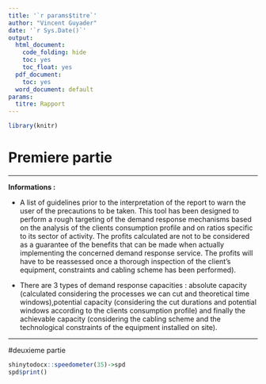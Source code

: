 ```yaml
---
title: '`r params$titre`'
author: "Vincent Guyader"
date: '`r Sys.Date()`'
output:
  html_document:
    code_folding: hide
    toc: yes
    toc_float: yes
  pdf_document:
    toc: yes
  word_document: default
params:
  titre: Rapport
---
```



<!-- peut etre boucler ici sur tous les js du dossier -->

<script src='`r system.file("my_app","www","js","highchart.js",package = "shinytodocx")`'></script>
<script src='`r system.file("my_app","www","js","highcharts-more.js",package = "shinytodocx")`'></script>
<script src='`r system.file("my_app","www","js","motion.js",package = "shinytodocx")`'></script>


```r



library(knitr)
```



# Premiere partie


*********
**Informations :** 

* A list of guidelines prior to the interpretation of the report to warn the user of the precautions to be taken. This tool has been designed to perform a rough targeting of the demand response mechanisms based on the analysis of the clients consumption profile and on ratios specific to its sector of activity. The profits calculated are not to be considered as a guarantee of the benefits that can be made when actually implementing the concerned demand response service. The profits will have to be reassessed once a thorough inspection of the client’s equipment, constraints and cabling scheme has been performed).

* There are 3 types of demand response capacities : absolute capacity (calculated considering the processes we can cut and theoretical time windows),potential capacity (considering the cut durations and potential windows according to the clients consumption profile) and finally the achievable capacity (considering the cabling scheme and the technological constraints of the equipment installed on site).

*********

#deuxieme partie

```r
shinytodocx::speedometer(35)->spd
spd$print()
```


